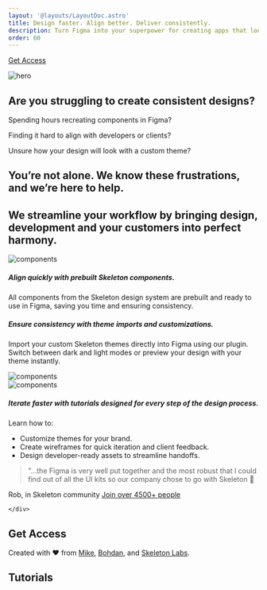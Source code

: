 ```yaml
---
layout: '@layouts/LayoutDoc.astro'
title: Design faster. Align better. Deliver consistently.
description: Turn Figma into your superpower for creating apps that look stunning, align with clients and developers, and stay on-brand with ease.
order: 60
---
```







<div className='flex flex-col pb-8'>

<a
		class="btn btn-lg preset-filled-primary-500 flex items-center gap-2 whitespace-nowrap shadow-lg w-48"
		href="#get-access"
	>
		Get Access
	</a>
</div>


<Image src={ImgHero} class="rounded-container" alt="hero" />
	


## Are you struggling to create consistent designs?

<div className='flex flex-col md:flex-row gap-4 pb-12 pt-2'>

<div className='basis-1/3 flex flex-row md:flex-col gap-4 p-6 bg-transparent shadow-lg border border-surface-200-800 rounded'>
<div className='flex flex-col gap-12'>
<Clock3  size="32" className='opacity-80'/>
<p className='text-surface-600-400 type-scale-5 md:type-scale-3'><span className='text-surface-950-50'>Spending hours </span> recreating components in Figma?</p>
</div>
</div>

<div className='basis-1/3 flex flex-row md:flex-col gap-4 p-6 bg-transparent shadow-lg border border-surface-200-800 rounded'>
<div className='flex flex-col gap-12'>
<Shapes size="32" className='opacity-80'/>
<p className='text-surface-600-400 type-scale-5 md:type-scale-3'>Finding it <span className='text-surface-950-50'>hard to align</span> with developers or clients?</p>
</div>
</div>

<div className='basis-1/3 flex flex-row md:flex-col gap-4 p-6 bg-transparent shadow-lg border border-surface-200-800 rounded'>
<div className='flex flex-col gap-12'>
<SwatchBook size="32" className='opacity-80'/>
<p className='text-surface-600-400 type-scale-5 md:type-scale-3'>Unsure how your design will look with<span className='text-surface-950-50'> a custom theme?</span></p>
</div>
</div>


</div>

<div className='pb-16'> 
<h2 className='h2 opacity-60'>You’re not alone. We know these frustrations, and we’re here to help.</h2>

</div>


## We streamline your workflow by bringing design, development and your customers into perfect harmony.

<div className='flex flex-col gap-24 w-full py-12'>

<div className='flex flex-col md:flex-row gap-6 w-full'>
<div className="basis-1/2">
<Image src={ImgKit} class="rounded-container border border-surface-200-800" alt="components" />
</div>
<div className='flex flex-col gap-4 basis-1/2'>
<h5 className='h5'>Align quickly with prebuilt Skeleton components.</h5>
<p className='text-surface-800-200'>All components from the Skeleton design system are prebuilt and ready to use in Figma, saving you time and ensuring consistency.</p>
</div>
</div>

<div className='flex flex-col-reverse md:flex-row gap-6 w-full'>

<div className='flex flex-col gap-2 basis-1/2'>
<h5 className='h5'>Ensure consistency with theme imports and customizations.</h5>
<p className='text-surface-800-200'>Import your custom Skeleton themes directly into Figma using our plugin. Switch between dark and light modes or preview your design with your theme instantly.</p>
</div>

<div className="basis-1/2">
<Image src={ImgPlugin} class="rounded-container border border-surface-200-800" alt="components" />
</div>
</div>

<div className='flex flex-col md:flex-row gap-6 w-full'>
<div className="basis-1/2">
<Image src={ImgTutorial} class="rounded-container border border-surface-200-800" alt="components" />
</div>
<div className='flex flex-col gap-2 basis-1/2'>
<h5 className='h5'>Iterate faster with tutorials designed for every step of the design process.</h5>
<p className='text-surface-800-200'>Learn how to:</p>
<ul class="list-inside list-disc space-y-2 text-surface-800-200">
	<li>Customize themes for your brand.</li>
	<li>Create wireframes for quick iteration and client feedback.</li>
	<li>Design developer-ready assets to streamline handoffs.</li>
</ul>
</div>
</div>

</div>

<div className='flex flex-col gap-6 py-12'>

<blockquote class="blockquote text-3xl not-italic">
	"...the Figma is very well put together and the most robust that I could find out of all the UI kits so our company chose to go with Skeleton 🙂
</blockquote>

<div className='flex flex-col gap-12'>
<a className='text-surface-700-300'>Rob, in Skeleton community</a>
<a
		class="btn btn-lg preset-filled-primary-500 flex items-center gap-2 whitespace-nowrap shadow-lg w-fit"
		href="#get-access"
	>
		Join over 4500+ people
	</a>

	</div>

</div>





## Get Access

<FigmaBuyNow />

Created with ❤️ from [Mike](https://www.linkedin.com/in/micha-mail%C3%A4nder-548aba16a/), [Bohdan](https://www.linkedin.com/in/bohdan-karpliak-659a41162/), and [Skeleton Labs](https://www.skeletonlabs.co/).

## Tutorials

<NavGrid collection="docs" path="tutorials/figma/" classes="md:grid-cols-1" />
